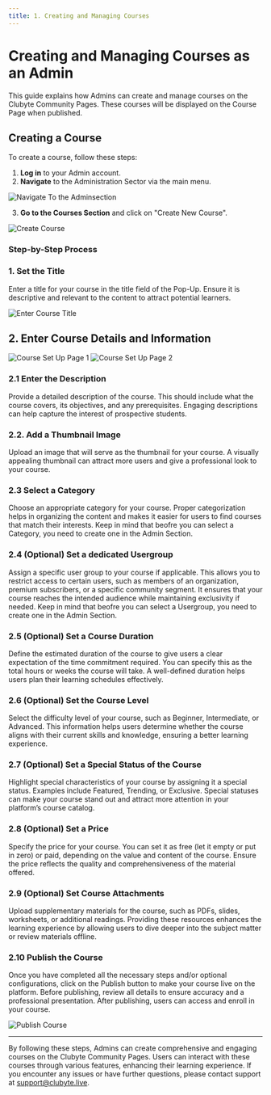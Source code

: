 ```yaml
---
title: 1. Creating and Managing Courses
---
```


# Creating and Managing Courses as an Admin

This guide explains how Admins can create and manage courses on the Clubyte Community Pages. These courses will be displayed on the Course Page when published.

## Creating a Course

To create a course, follow these steps:

1. **Log in** to your Admin account.
2. **Navigate** to the Administration Sector via the main menu.

![Navigate To the Adminsection](/navigate-to-admin-section.png)

3. **Go to the Courses Section** and click on "Create New Course".

![Create Course](/Create-Course-AdminView.png)

### Step-by-Step Process

### 1. Set the Title

Enter a title for your course in the title field of the Pop-Up. Ensure it is descriptive and relevant to the content to attract potential learners.

![Enter Course Title](/Enter-CourseTitle-inModal.png)

## 2. Enter Course Details and Information

![Course Set Up Page 1](/CourseSetUp-Page-1.png)
![Course Set Up Page 2](/CourseSetUp-Page-2.png)

### 2.1 Enter the Description

Provide a detailed description of the course. This should include what the course covers, its objectives, and any prerequisites. Engaging descriptions can help capture the interest of prospective students.

### 2.2. Add a Thumbnail Image

Upload an image that will serve as the thumbnail for your course. A visually appealing thumbnail can attract more users and give a professional look to your course.

### 2.3 Select a Category

Choose an appropriate category for your course. Proper categorization helps in organizing the content and makes it easier for users to find courses that match their interests. Keep in mind that beofre you can select a Category, you need to create one in the Admin Section.

### 2.4 (Optional) Set a dedicated Usergroup

Assign a specific user group to your course if applicable. This allows you to restrict access to certain users, such as members of an organization, premium subscribers, or a specific community segment. It ensures that your course reaches the intended audience while maintaining exclusivity if needed. Keep in mind that beofre you can select a Usergroup, you need to create one in the Admin Section.

### 2.5 (Optional) Set a Course Duration

Define the estimated duration of the course to give users a clear expectation of the time commitment required. You can specify this as the total hours or weeks the course will take. A well-defined duration helps users plan their learning schedules effectively.

### 2.6 (Optional) Set the Course Level

Select the difficulty level of your course, such as Beginner, Intermediate, or Advanced. This information helps users determine whether the course aligns with their current skills and knowledge, ensuring a better learning experience.

### 2.7 (Optional) Set a Special Status of the Course

Highlight special characteristics of your course by assigning it a special status. Examples include Featured, Trending, or Exclusive. Special statuses can make your course stand out and attract more attention in your platform’s course catalog.

### 2.8 (Optional) Set a Price

Specify the price for your course. You can set it as free (let it empty or put in zero) or paid, depending on the value and content of the course. Ensure the price reflects the quality and comprehensiveness of the material offered.

### 2.9 (Optional) Set Course Attachments

Upload supplementary materials for the course, such as PDFs, slides, worksheets, or additional readings. Providing these resources enhances the learning experience by allowing users to dive deeper into the subject matter or review materials offline.

### 2.10 Publish the Course

Once you have completed all the necessary steps and/or optional configurations, click on the Publish button to make your course live on the platform. Before publishing, review all details to ensure accuracy and a professional presentation. After publishing, users can access and enroll in your course.

![Publish Course](/Publish-Course.png)

---

By following these steps, Admins can create comprehensive and engaging courses on the Clubyte Community Pages. Users can interact with these courses through various features, enhancing their learning experience. If you encounter any issues or have further questions, please contact support at [support@clubyte.live](mailto:support@clubyte.live).
